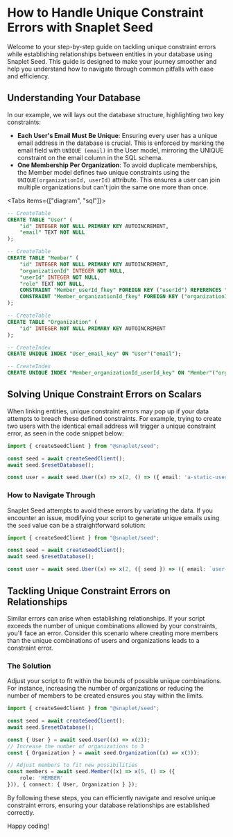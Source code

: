 
# How to Handle Unique Constraint Errors with Snaplet Seed

Welcome to your step-by-step guide on tackling unique constraint errors while establishing relationships between entities in your database using Snaplet Seed. 
This guide is designed to make your journey smoother and help you understand how to navigate through common pitfalls with ease and efficiency.

## Understanding Your Database

In our example, we will lays out the database structure, highlighting two key constraints:

- **Each User's Email Must Be Unique**: Ensuring every user has a unique email address in the database is crucial. This is enforced by marking the email field with `UNIQUE (email)` in the User model, mirroring the UNIQUE constraint on the email column in the SQL schema.
- **One Membership Per Organization**: To avoid duplicate memberships, the Member model defines two unique constraints using the `UNIQUE(organizationId, userId)` attribute. This ensures a user can join multiple organizations but can't join the same one more than once.

<Tabs items={["diagram", "sql"]}>
<Tab>
<UniqueConstraintSchema className="nx-mx-auto nx-my-4" />
</Tab>
<Tab>
```sql
-- CreateTable
CREATE TABLE "User" (
    "id" INTEGER NOT NULL PRIMARY KEY AUTOINCREMENT,
    "email" TEXT NOT NULL
);

-- CreateTable
CREATE TABLE "Member" (
    "id" INTEGER NOT NULL PRIMARY KEY AUTOINCREMENT,
    "organizationId" INTEGER NOT NULL,
    "userId" INTEGER NOT NULL,
    "role" TEXT NOT NULL,
    CONSTRAINT "Member_userId_fkey" FOREIGN KEY ("userId") REFERENCES "User" ("id") ON DELETE RESTRICT ON UPDATE CASCADE,
    CONSTRAINT "Member_organizationId_fkey" FOREIGN KEY ("organizationId") REFERENCES "Organization" ("id") ON DELETE RESTRICT ON UPDATE CASCADE
);

-- CreateTable
CREATE TABLE "Organization" (
    "id" INTEGER NOT NULL PRIMARY KEY AUTOINCREMENT
);

-- CreateIndex
CREATE UNIQUE INDEX "User_email_key" ON "User"("email");

-- CreateIndex
CREATE UNIQUE INDEX "Member_organizationId_userId_key" ON "Member"("organizationId", "userId");
```
</Tab>
</Tabs>

## Solving Unique Constraint Errors on Scalars

When linking entities, unique constraint errors may pop up if your data attempts to breach these defined constraints. 
For example, trying to create two users with the identical email address will trigger a unique constraint error, as seen in the code snippet below:

```typescript
import { createSeedClient } from "@snaplet/seed";

const seed = await createSeedClient();
await seed.$resetDatabase();

const user = await seed.User((x) => x(2, () => ({ email: 'a-static-user-email@gmail.com' })));
```

### How to Navigate Through

Snaplet Seed attempts to avoid these errors by variating the data. 
If you encounter an issue, modifying your script to generate unique emails using the `seed` value can be a straightforward solution:

```typescript
import { createSeedClient } from "@snaplet/seed";

const seed = await createSeedClient();
await seed.$resetDatabase();

const user = await seed.User((x) => x(2, ({ seed }) => ({ email: `user-${seed}@example.com` })));
```

## Tackling Unique Constraint Errors on Relationships

Similar errors can arise when establishing relationships. If your script exceeds the number of unique combinations allowed by your constraints, you'll face an error. 
Consider this scenario where creating more members than the unique combinations of users and organizations leads to a constraint error.

### The Solution

Adjust your script to fit within the bounds of possible unique combinations. 
For instance, increasing the number of organizations or reducing the number of members to be created ensures you stay within the limits.

```typescript
import { createSeedClient } from "@snaplet/seed";

const seed = await createSeedClient();
await seed.$resetDatabase();

const { User } = await seed.User((x) => x(2));
// Increase the number of organizations to 3
const { Organization } = await seed.Organization((x) => x(3));

// Adjust members to fit new possibilities
const members = await seed.Member((x) => x(5, () => ({
    role: 'MEMBER'
})), { connect: { User, Organization } });
```

By following these steps, you can efficiently navigate and resolve unique constraint errors, ensuring your database relationships are established correctly. 

Happy coding!